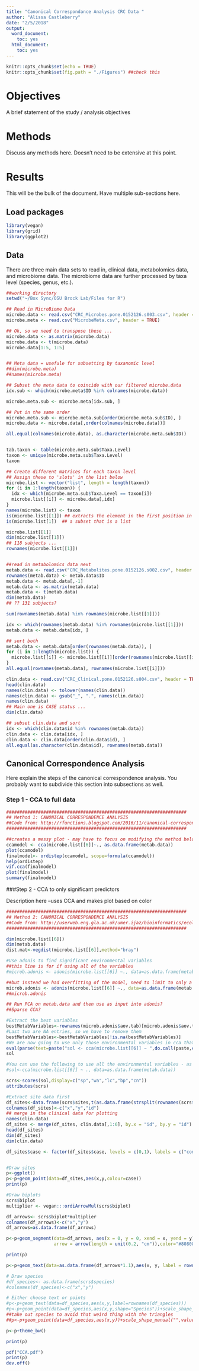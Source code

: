 ```yaml
---
title: "Canonical Correspondance Analysis CRC Data "
author: "Alissa Castleberry"
date: "2/5/2018"
output: 
  word_document: 
    toc: yes
  html_document: 
    toc: yes
---
```


```r
knitr::opts_chunk$set(echo = TRUE)
knitr::opts_chunk$set(fig.path = "./Figures") ##check this
```

# Objectives

A brief statement of the study / analysis objectives 

# Methods

Discuss any methods here.  Doesn't need to be extensive at this point.  

# Results 

This will be the bulk of the document.  Have multiple sub-sections here.  

## Load packages

```r
library(vegan)
library(grid)
library(ggplot2)
```

## Data 

There are three main data sets to read in, clinical data, metabolomics data, and microbiome data.  The microbiome data are further processed by taxa level (species, genus, etc.).  

```r

##working directory
setwd("~/Box Sync/OSU Brock Lab/Files for R")

## Read in MicroBiome Data
microbe.data <- read.csv("CRC_Microbes.pone.0152126.s003.csv", header = TRUE, row.names = 1)
microbe.meta <- read.csv("MicrobeMeta.csv", header = TRUE)

## Ok, so we need to transpose these ...
microbe.data <- as.matrix(microbe.data)
microbe.data <- t(microbe.data)
microbe.data[1:5, 1:5]


## Meta data = usefule for subsetting by taxanomic level
##dim(microbe.meta)
##names(microbe.meta)

## Subset the meta data to coincide with our filtered microbe.data
idx.sub <- which(microbe.meta$ID %in% colnames(microbe.data))

microbe.meta.sub <- microbe.meta[idx.sub, ]

## Put in the same order
microbe.meta.sub <- microbe.meta.sub[order(microbe.meta.sub$ID), ]
microbe.data <- microbe.data[,order(colnames(microbe.data))]

all.equal(colnames(microbe.data), as.character(microbe.meta.sub$ID))


tab.taxon <- table(microbe.meta.sub$Taxa.Level)
taxon <- unique(microbe.meta.sub$Taxa.Level)
taxon

## Create different matrices for each taxon level
## Assign these to 'slots' in the list below
microbe.list <- vector("list", length = length(taxon))
for (i in 1:length(taxon)) {
  idx <- which(microbe.meta.sub$Taxa.Level == taxon[i])
  microbe.list[[i]] <- microbe.data[,idx]
}
names(microbe.list) <- taxon
is(microbe.list[[1]]) ## extracts the element in the first position in the list
is(microbe.list[1])  ## a subset that is a list

microbe.list[[1]]
dim(microbe.list[[1]])
## 118 subjects ...
rownames(microbe.list[[1]])


##read in metabolomics data next
metab.data <- read.csv("CRC_Metabolites.pone.0152126.s002.csv", header = TRUE)
rownames(metab.data) <- metab.data$ID
metab.data <- metab.data[,-1]
metab.data <- as.matrix(metab.data)
metab.data <- t(metab.data)
dim(metab.data)
## ?? 131 subjects?

sum(rownames(metab.data) %in% rownames(microbe.list[[1]]))

idx <- which(rownames(metab.data) %in% rownames(microbe.list[[1]]))
metab.data <- metab.data[idx, ]

## sort both
metab.data <- metab.data[order(rownames(metab.data)), ]
for (i in 1:length(microbe.list)) {
  microbe.list[[i]] <- microbe.list[[i]][order(rownames(microbe.list[[i]])), ]
}
all.equal(rownames(metab.data), rownames(microbe.list[[i]]))

clin.data <- read.csv("CRC_Clinical.pone.0152126.s004.csv", header = TRUE)
head(clin.data)
names(clin.data) <- tolower(names(clin.data))
names(clin.data) <- gsub("_", ".", names(clin.data))
names(clin.data)
## Main one is CASE status ...
dim(clin.data)

## subset clin.data and sort
idx <- which(clin.data$id %in% rownames(metab.data))
clin.data <- clin.data[idx, ]
clin.data <- clin.data[order(clin.data$id), ]
all.equal(as.character(clin.data$id), rownames(metab.data))
```


## Canonical Correspondence Analysis 

Here explain the steps of the canonical correspondence analysis.  You probably want to subdivide this section into subsections as well. 


### Step 1 - CCA to full data 

```r
####################################################################
## Method 1: CANONICAL CORRESPONDENCE ANALYSIS
##Code from: http://rfunctions.blogspot.com/2016/11/canonical-correspondence-analysis-cca.html
####################################################################

##creates a messy plot - may have to focus on modifying the method below
ccamodel <- cca(microbe.list[[6]]~., as.data.frame(metab.data))
plot(ccamodel)
finalmodel<- ordistep(ccamodel, scope=formula(ccamodel))
help(ordistep)
vif.cca(finalmodel)
plot(finalmodel)
summary(finalmodel)
```

###Step 2 - CCA to only significant predictors 

Description here --uses CCA and makes plot based on color 

```r

####################################################################
## Method 2: CANONICAL CORRESPONDENCE ANALYSIS
##Code from: http://userweb.eng.gla.ac.uk/umer.ijaz/bioinformatics/ecological.html
####################################################################

dim(microbe.list[[6]])
dim(metab.data)
dist.mat<-vegdist(microbe.list[[6]],method="bray")

#Use adonis to find significant environmental variables 
##this line is for if using all of the variables 
#microb.adonis <- adonis(microbe.list[[6]] ~., data=as.data.frame(metab.data))

##but instead we had overfitting of the model, need to limit to only a few variables at a time
microb.adonis <- adonis(microbe.list[[6]] ~., data=as.data.frame(metab.data)[,1:20])
##microb.adonis

## Run PCA on metab.data and then use as input into adonis?
##Sparse CCA?

#Extract the best variables
bestMetabVariables<-rownames(microb.adonis$aov.tab)[microb.adonis$aov.tab$"Pr(>F)"<=0.05]
#Last two are NA entries, so we have to remove them
bestMetabVariables<-bestMetabVariables[!is.na(bestMetabVariables)]
#We are now going to use only those environmental variables in cca that were found significant
eval(parse(text=paste("sol <- cca(microbe.list[[6]] ~ ",do.call(paste,c(as.list(bestMetabVariables),sep=" + ")),",data=as.data.frame(metab.data))",sep="")))
sol

#You can use the following to use all the environmental variables - as in step 1? 
#sol<-cca(microbe.list[[6]] ~ ., data=as.data.frame(metab.data))

scrs<-scores(sol,display=c("sp","wa","lc","bp","cn"))
attributes(scrs)

#Extract site data first
df_sites<-data.frame(scrs$sites,t(as.data.frame(strsplit(rownames(scrs$sites),"_"))))
colnames(df_sites)<-c("x","y","id")
## merge in the clinical data for plotting
names(clin.data)
df_sites <- merge(df_sites, clin.data[,1:6], by.x = "id", by.y = "id")
head(df_sites)
dim(df_sites)
dim(clin.data)

df_sites$case <- factor(df_sites$case, levels = c(0,1), labels = c("control", "case"))


#Draw sites
p<-ggplot()
p<-p+geom_point(data=df_sites,aes(x,y,colour=case))
print(p)

#Draw biplots
scrs$biplot
multiplier <- vegan:::ordiArrowMul(scrs$biplot)

df_arrows<- scrs$biplot*multiplier
colnames(df_arrows)<-c("x","y")
df_arrows=as.data.frame(df_arrows)

p<-p+geom_segment(data=df_arrows, aes(x = 0, y = 0, xend = x, yend = y),
                  arrow = arrow(length = unit(0.2, "cm")),color="#808080",alpha=1)

print(p)

p<-p+geom_text(data=as.data.frame(df_arrows*1.1),aes(x, y, label = rownames(df_arrows)),color="#808080",alpha=0.5)

# Draw species
#df_species<- as.data.frame(scrs$species)
#colnames(df_species)<-c("x","y")

# Either choose text or points
#p<-p+geom_text(data=df_species,aes(x,y,label=rownames(df_species)))
#p<-p+geom_point(data=df_species,aes(x,y,shape="Species"))+scale_shape_manual("",values=2)
##take out species to avoid that weird thing with the triangles
##p<-p+geom_point(data=df_species,aes(x,y))+scale_shape_manual("",values=2)

p<-p+theme_bw()

print(p)

pdf("CCA.pdf")
print(p)
dev.off()



```